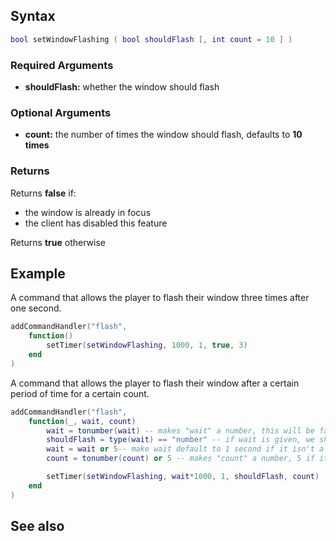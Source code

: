 
{{Client function}}
{{New feature/item|3.0152|1.5.2||This function allows the window to flash in the Windows taskbar.}}

== Syntax ==
<syntaxhighlight lang="lua">
bool setWindowFlashing ( bool shouldFlash [, int count = 10 ] )
</syntaxhighlight>

=== Required Arguments ===
* '''shouldFlash:''' whether the window should flash

=== Optional Arguments ===
* '''count:''' the number of times the window should flash, defaults to '''10 times'''

=== Returns ===
Returns '''false''' if:
* the window is already in focus
* the client has disabled this feature

Returns '''true''' otherwise

== Example ==
A command that allows the player to flash their window three times after one second.
<syntaxhighlight lang="lua">
addCommandHandler("flash",
	function()
		setTimer(setWindowFlashing, 1000, 1, true, 3)
	end
)
</syntaxhighlight>


A command that allows the player to flash their window after a certain period of time for a certain count.
<syntaxhighlight lang="lua">
addCommandHandler("flash",
	function(_, wait, count)
		wait = tonumber(wait) -- makes "wait" a number, this will be false if it can't be converted
		shouldFlash = type(wait) == "number" -- if wait is given, we should flash, otherwise we shouldn't
		wait = wait or 5-- make wait default to 1 second if it isn't a number
		count = tonumber(count) or 5 -- makes "count" a number, 5 if it can't be converted

		setTimer(setWindowFlashing, wait*1000, 1, shouldFlash, count)
	end
)
</syntaxhighlight>

== See also ==
{{Client utility functions}}